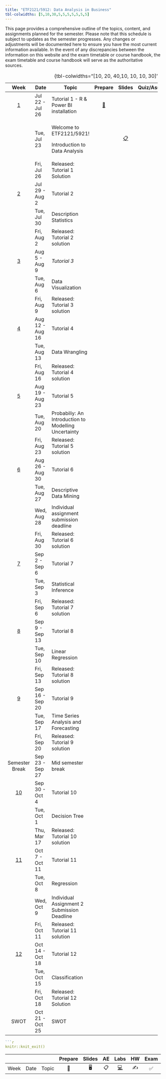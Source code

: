 ```yaml
---
title: "ETF2121/5912: Data Analysis in Business"
tbl-colwidths: [5,10,30,5,5,5,5,5,5,5]
---
```


This page provides a comprehensive outline of the topics, content, and assignments planned for the semester. Please note that this schedule is subject to updates as the semester progresses. Any changes or adjustments will be documented here to ensure you have the most current information available. In the event of any discrepancies between the information on this website and the exam timetable or course handbook, the exam timetable and course handbook will serve as the authoritative sources.

+---------------------------+-----------------+------------------------------------------------------+------------------------+-----------------------+----------------------------------------------------------------+-------------------------------+
| Week                      | Date            | Topic                                                | Prepare                | Slides                | Quiz/Assignments                                               | Reading                       |
+:=========================:+=================+======================================================+:======================:+:=====================:+:==============================================================:+===============================+
| [1](/weeks/week-1.html)   | Jul 22 - Jul 26 | Tutorial 1 - R & Power BI installation               | [📖](/labs/lab-1.html) |                       | [📝](https://learning.monash.edu/mod/quiz/view.php?id=2893140) | 📕 Camm 1.1, 1.2, 1.3 and 1.5 |
+---------------------------+-----------------+------------------------------------------------------+------------------------+-----------------------+----------------------------------------------------------------+-------------------------------+
|                           | Tue, Jul 23     | Welcome to ETF2121/5921!                             |                        | [📋](/notes/w1a.html) |                                                                |                               |
|                           |                 |                                                      |                        |                       |                                                                |                               |
|                           |                 | Introduction to Data Analysis                        |                        |                       |                                                                |                               |
+---------------------------+-----------------+------------------------------------------------------+------------------------+-----------------------+----------------------------------------------------------------+-------------------------------+
|                           | Fri, Jul 26     | Released: Tutorial 1 Solution                        |                        |                       |                                                                |                               |
+---------------------------+-----------------+------------------------------------------------------+------------------------+-----------------------+----------------------------------------------------------------+-------------------------------+
| [2](/weeks/week-2.html)   | Jul 29 - Aug 2  | Tutorial 2                                           |                        |                       |                                                                |                               |
+---------------------------+-----------------+------------------------------------------------------+------------------------+-----------------------+----------------------------------------------------------------+-------------------------------+
|                           | Tue, Jul 30     | Description Statistics                               |                        |                       |                                                                |                               |
+---------------------------+-----------------+------------------------------------------------------+------------------------+-----------------------+----------------------------------------------------------------+-------------------------------+
|                           | Fri, Aug 2      | Released: Tutorial 2 solution                        |                        |                       |                                                                |                               |
+---------------------------+-----------------+------------------------------------------------------+------------------------+-----------------------+----------------------------------------------------------------+-------------------------------+
| [3](/weeks/week-3.html)   | Aug 5 - Aug 9   | *Tutorial 3*                                         |                        |                       |                                                                |                               |
+---------------------------+-----------------+------------------------------------------------------+------------------------+-----------------------+----------------------------------------------------------------+-------------------------------+
|                           | Tue, Aug 6      | Data Visualization                                   |                        |                       |                                                                |                               |
+---------------------------+-----------------+------------------------------------------------------+------------------------+-----------------------+----------------------------------------------------------------+-------------------------------+
|                           | Fri, Aug 9      | Released: Tutorial 3 solution                        |                        |                       |                                                                |                               |
+---------------------------+-----------------+------------------------------------------------------+------------------------+-----------------------+----------------------------------------------------------------+-------------------------------+
| [4](/weeks/week-4.html)   | Aug 12 - Aug 16 | Tutorial 4                                           |                        |                       |                                                                |                               |
+---------------------------+-----------------+------------------------------------------------------+------------------------+-----------------------+----------------------------------------------------------------+-------------------------------+
|                           | Tue, Aug 13     | Data Wrangling                                       |                        |                       |                                                                |                               |
+---------------------------+-----------------+------------------------------------------------------+------------------------+-----------------------+----------------------------------------------------------------+-------------------------------+
|                           | Fri, Aug 16     | Released: Tutorial 4 solution                        |                        |                       |                                                                |                               |
+---------------------------+-----------------+------------------------------------------------------+------------------------+-----------------------+----------------------------------------------------------------+-------------------------------+
| [5](/weeks/week-5.html)   | Aug 19 - Aug 23 | Tutorial 5                                           |                        |                       |                                                                |                               |
+---------------------------+-----------------+------------------------------------------------------+------------------------+-----------------------+----------------------------------------------------------------+-------------------------------+
|                           | Tue, Aug 20     | Probabiliy: An Introduction to Modelling Uncertainty |                        |                       |                                                                |                               |
+---------------------------+-----------------+------------------------------------------------------+------------------------+-----------------------+----------------------------------------------------------------+-------------------------------+
|                           | Fri, Aug 23     | Released: Tutorial 5 solution                        |                        |                       |                                                                |                               |
+---------------------------+-----------------+------------------------------------------------------+------------------------+-----------------------+----------------------------------------------------------------+-------------------------------+
| [6](/weeks/week-6.html)   | Aug 26 - Aug 30 | Tutorial 6                                           |                        |                       |                                                                |                               |
+---------------------------+-----------------+------------------------------------------------------+------------------------+-----------------------+----------------------------------------------------------------+-------------------------------+
|                           | Tue, Aug 27     | Descriptive Data Mining                              |                        |                       |                                                                |                               |
+---------------------------+-----------------+------------------------------------------------------+------------------------+-----------------------+----------------------------------------------------------------+-------------------------------+
|                           | Wed, Aug 28     | Individual assignment submission deadline            |                        |                       |                                                                |                               |
+---------------------------+-----------------+------------------------------------------------------+------------------------+-----------------------+----------------------------------------------------------------+-------------------------------+
|                           | Fri, Aug 30     | Released: Tutorial 6 solution                        |                        |                       |                                                                |                               |
+---------------------------+-----------------+------------------------------------------------------+------------------------+-----------------------+----------------------------------------------------------------+-------------------------------+
| [7](/weeks/week-7.html)   | Sep 2 - Sep 6   | Tutorial 7                                           |                        |                       |                                                                |                               |
+---------------------------+-----------------+------------------------------------------------------+------------------------+-----------------------+----------------------------------------------------------------+-------------------------------+
|                           | Tue, Sep 3      | Statistical Inference                                |                        |                       |                                                                |                               |
+---------------------------+-----------------+------------------------------------------------------+------------------------+-----------------------+----------------------------------------------------------------+-------------------------------+
|                           | Fri, Sep 6      | Released: Tutorial 7 solution                        |                        |                       |                                                                |                               |
+---------------------------+-----------------+------------------------------------------------------+------------------------+-----------------------+----------------------------------------------------------------+-------------------------------+
| [8](/weeks/week-8.html)   | Sep 9 - Sep 13  | Tutorial 8                                           |                        |                       |                                                                |                               |
+---------------------------+-----------------+------------------------------------------------------+------------------------+-----------------------+----------------------------------------------------------------+-------------------------------+
|                           | Tue, Sep 10     | Linear Regression                                    |                        |                       |                                                                |                               |
+---------------------------+-----------------+------------------------------------------------------+------------------------+-----------------------+----------------------------------------------------------------+-------------------------------+
|                           | Fri, Sep 13     | Released: Tutorial 8 solution                        |                        |                       |                                                                |                               |
+---------------------------+-----------------+------------------------------------------------------+------------------------+-----------------------+----------------------------------------------------------------+-------------------------------+
| [9](/weeks/week-9.html)   | Sep 16 - Sep 20 | Tutorial 9                                           |                        |                       |                                                                |                               |
+---------------------------+-----------------+------------------------------------------------------+------------------------+-----------------------+----------------------------------------------------------------+-------------------------------+
|                           | Tue, Sep 17     | Time Series Analysis and Forecasting                 |                        |                       |                                                                |                               |
+---------------------------+-----------------+------------------------------------------------------+------------------------+-----------------------+----------------------------------------------------------------+-------------------------------+
|                           | Fri, Sep 20     | Released: Tutorial 9 solution                        |                        |                       |                                                                |                               |
+---------------------------+-----------------+------------------------------------------------------+------------------------+-----------------------+----------------------------------------------------------------+-------------------------------+
| Semester Break            | Sep 23 - Sep 27 | Mid semester break                                   |                        |                       |                                                                |                               |
+---------------------------+-----------------+------------------------------------------------------+------------------------+-----------------------+----------------------------------------------------------------+-------------------------------+
| [10](/weeks/week-10.html) | Sep 30 - Oct 4  | Tutorial 10                                          |                        |                       |                                                                |                               |
+---------------------------+-----------------+------------------------------------------------------+------------------------+-----------------------+----------------------------------------------------------------+-------------------------------+
|                           | Tue, Oct 1      | Decision Tree                                        |                        |                       |                                                                |                               |
+---------------------------+-----------------+------------------------------------------------------+------------------------+-----------------------+----------------------------------------------------------------+-------------------------------+
|                           | Thu, Mar 17     | Released: Tutorial 10 solution                       |                        |                       |                                                                |                               |
+---------------------------+-----------------+------------------------------------------------------+------------------------+-----------------------+----------------------------------------------------------------+-------------------------------+
| [11](/weeks/week-11.html) | Oct 7 - Oct 11  | Tutorial 11                                          |                        |                       |                                                                |                               |
+---------------------------+-----------------+------------------------------------------------------+------------------------+-----------------------+----------------------------------------------------------------+-------------------------------+
|                           | Tue, Oct 8      | Regression                                           |                        |                       |                                                                |                               |
+---------------------------+-----------------+------------------------------------------------------+------------------------+-----------------------+----------------------------------------------------------------+-------------------------------+
|                           | Wed, Oct 9      | Individual Assignment 2 Submission Deadline          |                        |                       |                                                                |                               |
+---------------------------+-----------------+------------------------------------------------------+------------------------+-----------------------+----------------------------------------------------------------+-------------------------------+
|                           | Fri, Oct 11     | Released: Tutorial 11 solution                       |                        |                       |                                                                |                               |
+---------------------------+-----------------+------------------------------------------------------+------------------------+-----------------------+----------------------------------------------------------------+-------------------------------+
| [12](/weeks/week-12.html) | Oct 14 - Oct 18 | Tutorial 12                                          |                        |                       |                                                                |                               |
+---------------------------+-----------------+------------------------------------------------------+------------------------+-----------------------+----------------------------------------------------------------+-------------------------------+
|                           | Tue, Oct 15     | Classification                                       |                        |                       |                                                                |                               |
+---------------------------+-----------------+------------------------------------------------------+------------------------+-----------------------+----------------------------------------------------------------+-------------------------------+
|                           | Fri, Oct 18     | Released: Tutorial 12 Solution                       |                        |                       |                                                                |                               |
+---------------------------+-----------------+------------------------------------------------------+------------------------+-----------------------+----------------------------------------------------------------+-------------------------------+
| SWOT                      | Oct 21 - Oct 25 | SWOT                                                 |                        |                       |                                                                |                               |
+---------------------------+-----------------+------------------------------------------------------+------------------------+-----------------------+----------------------------------------------------------------+-------------------------------+

: {tbl-colwidths="[10, 20, 40,10, 10, 10, 30]"}

```r

```r
knitr::knit_exit()
```

|      |      |       | Prepare | Slides | AE  |                                                    Labs                                                    | HW  | Exam | Project | Quiz |
|-------|-------|-------|:-----:|:-----:|:-----:|:-----:|:-----:|:-----:|:-----:|:-----:|
| Week | Date | Topic |   📖    |   🖥️   | 📋  | [💻](https://sakai.duke.edu/samigo-app/servlet/Login?id=6fa7ebf3-01af-42a6-91ba-3e813d3901221641094171786) | ✍️  |  ✅  |   📂    |  📝  |
